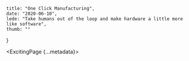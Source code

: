     title: "One Click Manufacturing",
    date: "2020-06-10",
    lede: "Take humans out of the loop and make hardware a little more like software",
    thumb: ""
}



<ExcitingPage {...metadata}>
</ExcitingPage>
